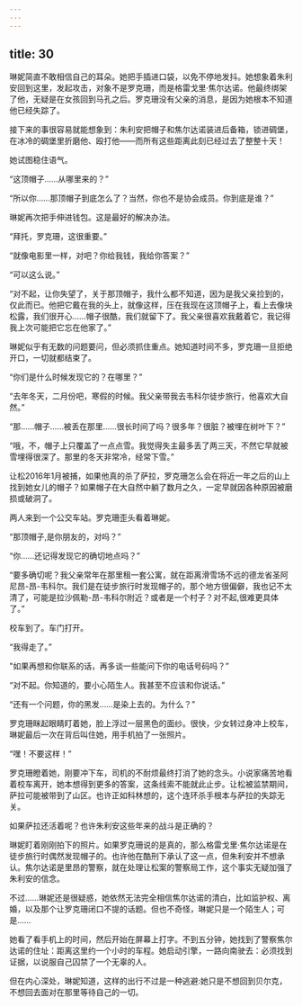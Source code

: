 ```yaml
---
---
---
```

title: 30
---







琳妮简直不敢相信自己的耳朵。她把手插进口袋，以免不停地发抖。她想象着朱利安回到这里，发起攻击，对象不是罗克珊，而是格雷戈里·焦尔达诺。他最终绑架了他，无疑是在女孩回到马孔之后。罗克珊没有父亲的消息，是因为她根本不知道他已经失踪了。

接下来的事很容易就能想象到：朱利安把帽子和焦尔达诺装进后备箱，锁进碉堡，在冰冷的碉堡里折磨他、殴打他——而所有这些距离此刻已经过去了整整十天！

她试图稳住语气。

“这顶帽子……从哪里来的？”

“所以你……那顶帽子到底怎么了？当然，你也不是协会成员。你到底是谁？”

琳妮再次把手伸进钱包。这是最好的解决办法。

“拜托，罗克珊，这很重要。”

“就像电影里一样，对吧？你给我钱，我给你答案？”

“可以这么说。”

“对不起，让你失望了，关于那顶帽子，我什么都不知道，因为是我父亲捡到的，仅此而已。他把它戴在我的头上，就像这样，压在我现在这顶帽子上，看上去像块松露，我们很开心……帽子很酷，我们就留下了。我父亲很喜欢我戴着它，我记得我上次可能把它忘在他家了。”

琳妮似乎有无数的问题要问，但必须抓住重点。她知道时间不多，罗克珊一旦拒绝开口，一切就都结束了。

“你们是什么时候发现它的？在哪里？”

“去年冬天，二月份吧，寒假的时候。我父亲带我去韦科尔徒步旅行，他喜欢大自然。”

“那……帽子……被丢在那里……很长时间了吗？很多年？很脏？被埋在树叶下？”

“哦，不，帽子上只覆盖了一点点雪。我觉得失主最多丢了两三天，不然它早就被雪埋得很深了。那里的冬天非常冷，经常下雪。”

让松2016年1月被捕，如果他真的杀了萨拉，罗克珊怎么会在将近一年之后的山上找到她女儿的帽子？如果帽子在大自然中躺了数月之久，一定早就因各种原因被磨损或破洞了。

两人来到一个公交车站。罗克珊歪头看着琳妮。

“那顶帽子,是你朋友的，对吗？”

“你……还记得发现它的确切地点吗？”

“要多确切呢？我父亲常年在那里租一套公寓，就在距离滑雪场不远的德龙省圣阿尼昂-昂-韦科尔。我们是在徒步旅行时发现帽子的，那个地方很偏僻，我也记不太清了，可能是拉沙佩勒-昂-韦科尔附近？或者是一个村子？对不起,很难更具体了。”

校车到了。车门打开。

“我得走了。”

"如果再想和你联系的话，再多谈一些能问下你的电话号码吗？”

“对不起。你知道的，要小心陌生人。我甚至不应该和你说话。”

“还有一个问题，你的黑发……是染上去的。为什么？”

罗克珊眯起眼睛盯着她，脸上浮过一层黑色的面纱。很快，少女转过身冲上校车，琳妮最后一次在背后叫住她，用手机拍了一张照片。

“嘿！不要这样！”

罗克珊瞪着她，刚要冲下车，司机的不耐烦最终打消了她的念头。小说家痛苦地看着校车离开，她本想得到更多的答案，这条线索不能就此止步。让松被监禁期间，萨拉可能被带到了山区。也许正如科林想的，这个连环杀手根本与萨拉的失踪无关。

如果萨拉还活着呢？也许朱利安这些年来的战斗是正确的？

琳妮盯着刚刚拍下的照片。如果罗克珊说的是真的，那么格雷戈里·焦尔达诺是在徒步旅行时偶然发现帽子的。也许他在酷刑下承认了这一点，但朱利安并不想承认。焦尔达诺是里昂的警察，就在处理让松案的警察局工作，这个事实无疑加强了朱利安的信念。

不过……琳妮还是很疑惑，她依然无法完全相信焦尔达诺的清白，比如监护权、离婚，以及那个让罗克珊闭口不提的话题。但也不奇怪，琳妮只是一个陌生人；可是……

她看了看手机上的时间，然后开始在屏幕上打字。不到五分钟，她找到了警察焦尔达诺的住址：距离这里约一个小时的车程。她启动引擎，一路向南驶去：必须找到证据，以说服自己囚禁了一个无辜的人。

但在内心深处，琳妮知道，这样的出行不过是一种逃避:她只是不想回到贝尔克，不想回去面对在那里等待自己的一切。